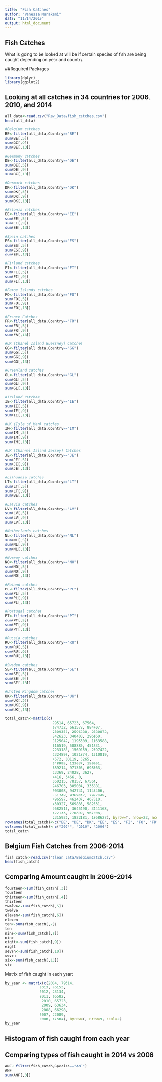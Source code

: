 ```yaml
---
title: "Fish Catches"
author: "Vanessa Murakami"
date: "11/14/2019"
output: html_document
---
```


## Fish Catches
What is going to be looked at will be if certain species of fish are being caught depending on year and country.

##Required Packages

```r
library(dplyr)
library(ggplot2)
```

## Looking at all catches in 34 countries for 2006, 2010, and 2014


```r
all_data<-read.csv("Raw_Data/fish_catches.csv")
head(all_data)
```



```r
#Belgium catches
BE<-filter(all_data,Country=="BE")
sum(BE[,5])
sum(BE[,9])
sum(BE[,13])

#Germany catches
DE<-filter(all_data,Country=="DE")
sum(DE[,5])
sum(DE[,9])
sum(DE[,13])

#Denmark catches
DK<-filter(all_data,Country=="DK")
sum(DK[,5])
sum(DK[,9])
sum(DK[,13])

#Estonia catches
EE<-filter(all_data,Country=="EE")
sum(EE[,5])
sum(EE[,9])
sum(EE[,13])

#Spain catches
ES<-filter(all_data,Country=="ES")
sum(ES[,5])
sum(ES[,9])
sum(ES[,13])

#Finland catches
FI<-filter(all_data,Country=="FI")
sum(FI[,5])
sum(FI[,9])
sum(FI[,13])

#Faroe Islands catches
FO<-filter(all_data,Country=="FO")
sum(FO[,5])
sum(FO[,9])
sum(FO[,13])

#France Catches
FR<-filter(all_data,Country=="FR")
sum(FR[,5])
sum(FR[,9])
sum(FR[,13])

#UK (Chanel Island Guersney) catches
GG<-filter(all_data,Country=="GG")
sum(GG[,5])
sum(GG[,9])
sum(GG[,13])

#Greenland catches
GL<-filter(all_data,Country=="GL")
sum(GL[,5])
sum(GL[,9])
sum(GL[,13])

#Ireland catches
IE<-filter(all_data,Country=="IE")
sum(IE[,5])
sum(IE[,9])
sum(IE[,13])

#UK (Isle of Man) catches
IM<-filter(all_data,Country=="IM")
sum(IM[,5])
sum(IM[,9])
sum(IM[,13])

#UK (Channel Island Jersey) Catches
JE<-filter(all_data,Country=="JE")
sum(JE[,5])
sum(JE[,9])
sum(JE[,13])

#Lithuania catches
LT<-filter(all_data,Country=="LT")
sum(LT[,5])
sum(LT[,9])
sum(BE[,13])

#Latvia catches
LV<-filter(all_data,Country=="LV")
sum(LV[,5])
sum(LV[,9])
sum(LV[,13])

#Netherlands catches
NL<-filter(all_data,Country=="NL")
sum(NL[,5])
sum(NL[,9])
sum(NL[,13])

#Norway catches
NO<-filter(all_data,Country=="NO")
sum(NO[,5])
sum(NO[,9])
sum(NO[,13])

#Poland catches
PL<-filter(all_data,Country=="PL")
sum(PL[,5])
sum(PL[,9])
sum(PL[,13])

#Portugal catches
PT<-filter(all_data,Country=="PT")
sum(PT[,5])
sum(PT[,9])
sum(PT[,13])

#Russia catches
RU<-filter(all_data,Country=="RU")
sum(RU[,5])
sum(RU[,9])
sum(RU[,13])

#Sweden catches
SE<-filter(all_data,Country=="SE")
sum(SE[,5])
sum(SE[,9])
sum(SE[,13])

#United Kingdom catches
UK<-filter(all_data,Country=="UK")
sum(UK[,5])
sum(UK[,9])
sum(UK[,13])


```


```r
total_catch<-matrix(c(  
                      79514, 65723, 67564, 
                      674732, 661578, 884707, 
                      2309358, 2596888, 2680872, 
                      242623, 340400, 296160, 
                      1125042, 1195609, 1163588, 
                      616519, 508880, 451731, 
                      2233183, 1569259, 2597422, 
                      1324899, 1021874, 1310819, 
                      4572, 10119, 5265, 
                      548995, 123637, 150961, 
                      889214, 971306, 698563, 
                      13369, 24028, 3627, 
                      4416, 5466, 0, 
                      160215, 78157, 67564, 
                      246703, 305034, 335881, 
                      903008, 942744, 1145406, 
                      751748, 9369447, 7987448,
                      496597, 462437, 467510, 
                      430327, 569835, 582531, 
                      3682516, 3645490, 3441168, 
                      622133, 770899, 967208, 
                      2315921, 1822181, 1868627), byrow=T, nrow=22, ncol=3)
rownames(total_catch)<-c("BE", "DE", "DK", "EE", "ES", "FI", "FO", "FR", "GG", "GL", "IE", "IM", "JE", "LT", "LV", "NL", "NO", "PL", "PT", "RU", "SE", "UK")
colnames(total_catch)<-c("2014", "2010", "2006")
total_catch
```






## Belgium Fish Catches from 2006-2014

```r
fish_catch<-read.csv("Clean_Data/BelgiumCatch.csv")
head(fish_catch)
```

## Comparing Amount caught in 2006-2014

```r
fourteen<-sum(fish_catch[,3])
fourteen
thirteen<-sum(fish_catch[,4])
thirteen
twelve<-sum(fish_catch[,5])
twelve
eleven<-sum(fish_catch[,6])
eleven
ten<-sum(fish_catch[,7])
ten
nine<-sum(fish_catch[,8])
nine
eight<-sum(fish_catch[,9])
eight
seven<-sum(fish_catch[,10])
seven
six<-sum(fish_catch[,11])
six
```
Matrix of fish caught in each year:

```r
by_year <- matrix(c(2014, 79514,
                2013, 76153,
                2012, 73134,
                2011, 66582,
                 2010, 65723,
                 2009, 63634,
                 2008, 66298, 
                2007, 72089,
                2006, 67564), byrow=T, nrow=9, ncol=2)
by_year
```



## Histogram of fish caught from each year







## Comparing types of fish caught in 2014 vs 2006

```r
ANF<-filter(fish_catch,Species=="ANF")
ANF
sum(ANF[,3])
```


